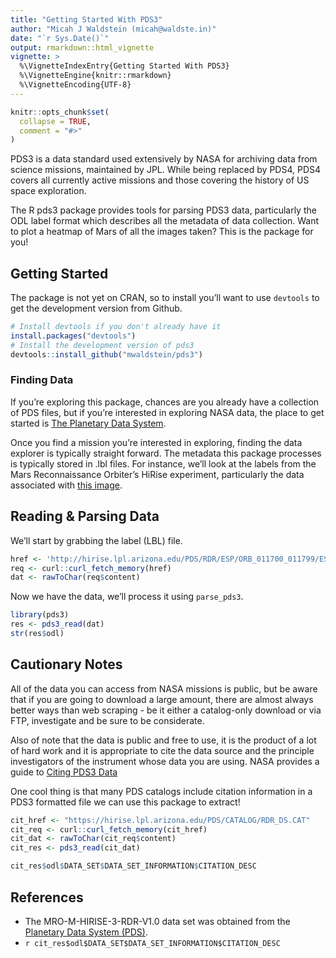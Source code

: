 ```yaml
---
title: "Getting Started With PDS3"
author: "Micah J Waldstein (micah@waldste.in)"
date: "`r Sys.Date()`"
output: rmarkdown::html_vignette
vignette: >
  %\VignetteIndexEntry{Getting Started With PDS3}
  %\VignetteEngine{knitr::rmarkdown}
  %\VignetteEncoding{UTF-8}
---
```


```r
knitr::opts_chunk$set(
  collapse = TRUE,
  comment = "#>"
)
```

PDS3 is a data standard used extensively by NASA for archiving data from science
missions, maintained by JPL. While being replaced by PDS4, PDS4 covers all
currently active missions and those covering the history of US space
exploration.

The R pds3 package provides tools for parsing PDS3 data, particularly the ODL
label format which describes all the metadata of data collection. Want to plot
a heatmap of Mars of all the images taken? This is the package for you!

## Getting Started

The package is not yet on CRAN, so to install you'll want to use `devtools` to
get the development version from Github.

```r
# Install devtools if you don't already have it
install.packages("devtools")
# Install the development version of pds3
devtools::install_github("mwaldstein/pds3")
```

### Finding Data

If you're exploring this package, chances are you already have a collection of
PDS files, but if you're interested in exploring NASA data, the place to get
started is [The Planetary Data System](https://pds.jpl.nasa.gov/datasearch/data-search/).

Once you find a mission you're interested in exploring, finding the data
explorer is typically straight forward. The metadata this package processes is
typically stored in .lbl files. For instance, we'll look at the labels from the
Mars Reconnaissance Orbiter's HiRise experiment, particularly the data
associated with [this
image](http://ode.rsl.wustl.edu/mars/indexproductpage.aspx?product_idgeo=13465046).


## Reading & Parsing Data

We'll start by grabbing the label (LBL) file.

```r
href <- 'http://hirise.lpl.arizona.edu/PDS/RDR/ESP/ORB_011700_011799/ESP_011707_1440/ESP_011707_1440_COLOR.LBL'
req <- curl::curl_fetch_memory(href)
dat <- rawToChar(req$content)
```

Now we have the data, we'll process it using `parse_pds3`.

```r
library(pds3)
res <- pds3_read(dat)
str(res$odl)
```

## Cautionary Notes

All of the data you can access from NASA missions is public, but be aware that
if you are going to download a large amount, there are almost always better
ways than web scraping - be it either a catalog-only download or via FTP,
investigate and be sure to be considerate.

Also of note that the data is public and free to use, it is the product of a
lot of hard work and it is appropriate to cite the data source and the
principle investigators of the instrument whose data you are using. NASA
provides a guide to [Citing PDS3
Data](https://pds.nasa.gov/datastandards/pds3/citing-pds3-data.shtml)

One cool thing is that many PDS catalogs include citation information in a PDS3
formatted file we can use this package to extract!

```r
cit_href <- "https://hirise.lpl.arizona.edu/PDS/CATALOG/RDR_DS.CAT"
cit_req <- curl::curl_fetch_memory(cit_href)
cit_dat <- rawToChar(cit_req$content)
cit_res <- pds3_read(cit_dat)

cit_res$odl$DATA_SET$DATA_SET_INFORMATION$CITATION_DESC
```

## References

 * The MRO-M-HIRISE-3-RDR-V1.0 data set was obtained from the [Planetary Data System (PDS)](https://pds.nasa.gov).
 * `r cit_res$odl$DATA_SET$DATA_SET_INFORMATION$CITATION_DESC`

